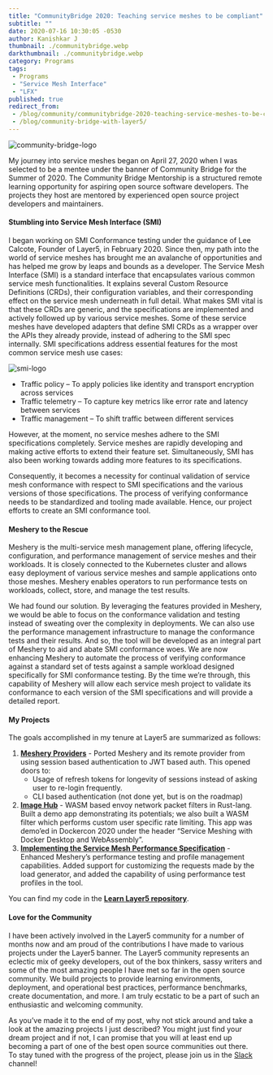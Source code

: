 ```yaml
---
title: "CommunityBridge 2020: Teaching service meshes to be compliant"
subtitle: ""
date: 2020-07-16 10:30:05 -0530
author: Kanishkar J
thumbnail: ./communitybridge.webp
darkthumbnail: ./communitybridge.webp
category: Programs
tags:
 - Programs
 - "Service Mesh Interface"
 - "LFX"
published: true
redirect_from:
 - /blog/community/communitybridge-2020-teaching-service-meshes-to-be-compliant/
 - /blog/community-bridge-with-layer5/
---
```




<BlogWrapper>

<img className="image-left" src={cblogo} alt="community-bridge-logo"/>

My journey into service meshes began on April 27, 2020 when I was selected to be a mentee under the banner of Community Bridge for the Summer of 2020. The Community Bridge Mentorship is a structured remote learning opportunity for aspiring open source software developers. The projects they host are mentored by experienced open source project developers and maintainers.

<h4> Stumbling into Service Mesh Interface (SMI) </h4>

I began working on SMI Conformance testing under the guidance of Lee Calcote, Founder of Layer5, in February 2020. Since then, my path into the world of service meshes has brought me an avalanche of opportunities and has helped me grow by leaps and bounds as a developer.
The Service Mesh Interface (SMI) is a standard interface that encapsulates various common service mesh functionalities. It explains several Custom Resource Definitions (CRDs), their configuration variables, and their corresponding effect on the service mesh underneath in full detail. What makes SMI vital is that these CRDs are generic, and the specifications are implemented and actively followed up by various service meshes. Some of these service meshes have developed adapters that define SMI CRDs as a wrapper over the APIs they already provide, instead of adhering to the SMI spec internally. SMI specifications address essential features for the most common service mesh use cases:

<img className="image-right" src={smiLogo} alt="smi-logo"/>

- Traffic policy – To apply policies like identity and transport encryption across services
- Traffic telemetry – To capture key metrics like error rate and latency between services
- Traffic management – To shift traffic between different services

However, at the moment, no service meshes adhere to the SMI specifications completely. Service meshes are rapidly developing and making active efforts to extend their feature set. Simultaneously, SMI has also been working towards adding more features to its specifications.

Consequently, it becomes a necessity for continual validation of service mesh conformance with respect to SMI specifications and  the various versions of those specifications. The process of verifying conformance needs to be standardized and tooling made available.  Hence, our project efforts to create an SMI conformance tool.

<h4> Meshery to the Rescue </h4>

Meshery is the multi-service mesh management plane, offering lifecycle, configuration, and performance management of service meshes and their workloads. It is closely connected to the Kubernetes cluster and allows easy deployment of various service meshes and sample applications onto those meshes. Meshery enables operators to run performance tests on workloads, collect, store, and manage the test results.


We had found our solution. By leveraging the features provided in Meshery, we would be able to focus on the conformance validation and testing instead of sweating over the complexity in deployments. We can also use the performance management infrastructure to manage the conformance tests and their results. And so,  the tool will be developed as an integral part of Meshery to aid and abate SMI conformance woes.
We are now enhancing Meshery to automate the process of verifying conformance against a standard set of tests against a sample workload designed specifically for SMI conformance testing. By the time we’re through, this capability of Meshery will allow each service mesh project to validate its conformance to each version of the SMI specifications and will provide a detailed report.

<h4> My Projects </h4>

The goals accomplished in my tenure at Layer5 are summarized as follows:

1. **[Meshery Providers](https://docs.meshery.io/extensibility)** - Ported Meshery and its remote provider from using session based authentication to JWT based auth. This opened doors to:
    - Usage of refresh tokens for longevity of sessions instead of asking user to re-login frequently.
    - CLI based authentication (not done yet, but is on the roadmap)
2. **[Image Hub](https://github.com/layer5io/image-hub)** - WASM based envoy network packet filters in Rust-lang. Built a demo app demonstrating its potentials; we also built a  WASM filter which performs custom user specific rate limiting. This app was demo’ed in Dockercon 2020 under the header “Service Meshing with Docker Desktop and WebAssembly”.
3. **[Implementing the Service Mesh Performance Specification](/projects/service-mesh-performance)** - Enhanced Meshery’s performance testing and profile management capabilities. Added support for customizing the requests made by the load generator, and added the capability of using performance test profiles in the tool.

You can find my code in the [**Learn Layer5 repository**](https://github.com/layer5io/learn-layer5/).

<h4> Love for the Community </h4>

I have been actively involved in the Layer5 community for a number of months now and am proud of the contributions I have made to various projects under the Layer5 banner. The Layer5 community represents an eclectic mix of geeky developers, out of the box thinkers, sassy writers and some of the most amazing people I have met so far in the open source community.  We build projects to provide learning environments, deployment, and operational best practices, performance benchmarks, create documentation, and more. I am truly ecstatic to be a part of such an enthusiastic and welcoming community.<br/>

As you’ve made it to the end of my post, why not stick around and take a look at the amazing projects I just described? You might just find your dream project and if not, I can promise that you will at least end up becoming a part of one of the best open source communities out there.<br/>
To stay tuned with the progress of the project, please join us in the [Slack](http://slack.layer5.io) channel!

</BlogWrapper>
